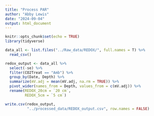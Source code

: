 ```yaml
---
title: "Process PAR"
author: "Abby Lewis"
date: "2024-09-04"
output: html_document
---
```


```r
knitr::opts_chunk$set(echo = TRUE)
library(tidyverse)
```

```r
data_all <- list.files("../Raw_data/REDOX/", full.names = T) %>%
  read_csv()

redox_output <- data_all %>%
  select(-se) %>%
  filter(CO2Treat == "Amb") %>%
  group_by(Date, Depth) %>%
  summarize(mV.adj = mean(mV.adj, na.rm = TRUE)) %>%
  pivot_wider(names_from = Depth, values_from = c(mV.adj)) %>%
  rename(REDOX_20cm = `20 cm`,
         REDOX_5cm = `5 cm`)

write.csv(redox_output, 
          "../processed_data/REDOX_output.csv", row.names = FALSE)
```

